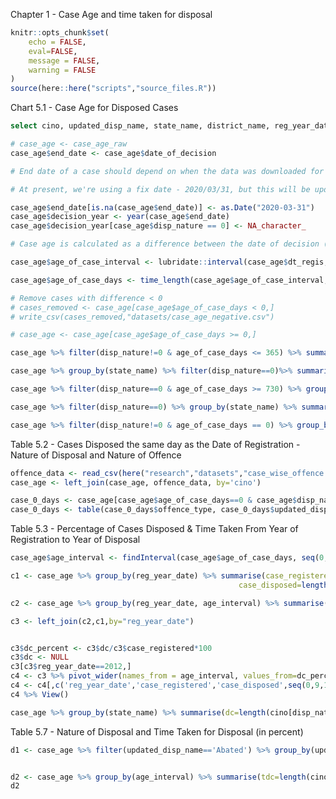 
Chapter 1 - Case Age and time taken for disposal

```r
knitr::opts_chunk$set(
	echo = FALSE,
	eval=FALSE,
	message = FALSE,
	warning = FALSE
)
source(here::here("scripts","source_files.R"))
```

Chart 5.1 - Case Age for Disposed Cases
```sql
select cino, updated_disp_name, state_name, district_name, reg_year_date, disp_nature, dt_regis, date_of_decision from case_details where case_flag = '1'
```

```r
# case_age <- case_age_raw
case_age$end_date <- case_age$date_of_decision 

# End date of a case should depend on when the data was downloaded for a state. This will ensure that we capture the correct status of a case (pending/disposed) as on the date of data-collection. 

# At present, we're using a fix date - 2020/03/31, but this will be updated as per the revised date of data collection for each state

case_age$end_date[is.na(case_age$end_date)] <- as.Date("2020-03-31")
case_age$decision_year <- year(case_age$end_date)
case_age$decision_year[case_age$disp_nature == 0] <- NA_character_

# Case age is calculated as a difference between the date of decision (disposed cases) or 2020/03/31 (pending cases) and the date of registration (dt_regis) of a case

case_age$age_of_case_interval <- lubridate::interval(case_age$dt_regis,case_age$end_date)

case_age$age_of_case_days <- time_length(case_age$age_of_case_interval, "days")

# Remove cases with difference < 0
# cases_removed <- case_age[case_age$age_of_case_days < 0,]
# write_csv(cases_removed,"datasets/case_age_negative.csv")

# case_age <- case_age[case_age$age_of_case_days >= 0,]
```

```r
case_age %>% filter(disp_nature!=0 & age_of_case_days <= 365) %>% summarise(tc=length(state_name))
```
```r
case_age %>% group_by(state_name) %>% filter(disp_nature==0)%>% summarise(max(age_of_case_days))
```

```r
case_age %>% filter(disp_nature==0 & age_of_case_days >= 730) %>% group_by(state_name) %>% summarise(tc=length(cino))
```


```r
case_age %>% filter(disp_nature==0) %>% group_by(state_name) %>% summarise(tc=length(cino))
```

```r
case_age %>% filter(disp_nature!=0 & age_of_case_days == 0) %>% group_by(state_name) %>% summarise(tc=length(cino))
```
Table 5.2 - Cases Disposed the same day as the Date of Registration - Nature of Disposal and Nature of Offence

```r
offence_data <- read_csv(here("research","datasets","case_wise_offence.csv"))
case_age <- left_join(case_age, offence_data, by='cino')

case_0_days <- case_age[case_age$age_of_case_days==0 & case_age$disp_nature!=0,]
case_0_days <- table(case_0_days$offence_type, case_0_days$updated_disp_name) %>% data.frame() %>% pivot_wider(names_from = 'Var1', values_from='Freq')
```

Table 5.3 - Percentage of Cases Disposed & Time Taken From Year of Registration to Year of Disposal

```r

case_age$age_interval <- findInterval(case_age$age_of_case_days, seq(0,(365*8),by = 365), rightmost.closed = TRUE)

c1 <- case_age %>% group_by(reg_year_date) %>% summarise(case_registered=length(cino),
                                                   case_disposed=length(cino[disp_nature!=0]))

c2 <- case_age %>% group_by(reg_year_date, age_interval) %>% summarise(dc=length(cino[disp_nature!=0]))

c3 <- left_join(c2,c1,by="reg_year_date")


c3$dc_percent <- c3$dc/c3$case_registered*100
c3$dc <- NULL
c3[c3$reg_year_date==2012,]
c4 <- c3 %>% pivot_wider(names_from = age_interval, values_from=dc_percent,values_fill = 0)
c4 <- c4[,c('reg_year_date','case_registered','case_disposed',seq(0,9,1))]
c4 %>% View()
```

```r
case_age %>% group_by(state_name) %>% summarise(dc=length(cino[disp_nature!=0]), dc1=length(cino[disp_nature!=0&age_interval==1])) %>% mutate(percent_disposal=dc1/dc*100)
```

Table 5.7 - Nature of Disposal and Time Taken for Disposal (in percent)
```r
d1 <- case_age %>% filter(updated_disp_name=='Abated') %>% group_by(updated_disp_name, age_interval) %>% summarise(dc=length(cino[disp_nature!=0])) %>% mutate(dcp=dc/sum(dc)*100)


d2 <- case_age %>% group_by(age_interval) %>% summarise(tdc=length(cino[disp_nature!=0]))
d2
```

